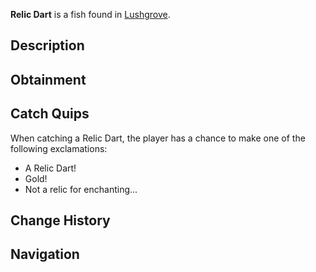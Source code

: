 {{FishInfobox
|image          = Relic Dart.png
|rarity         = Rare
|sea            = Second Sea
|location       = [[Lushgrove]]
|sublocation    = 
|sources        = Fishing Rod
|radar_location = 
|prog_speed     = -12
|xp             = 225
|weather        = Rain
|time           = Night
|season         = Winter
|bait           = Minnow
|base_weight    = 190
|base_value     = 450
|weight_range   = 120
|base_chance    = 39
|base_resil     = 40
}}
'''Relic Dart''' is a {{Rarity|Rare}} fish found in [[Lushgrove]].

== Description ==
{{Description|A golden fish with light blue translucent fins, streaking through the deep like a forgotten treasure.|Bestiary Entry}}

== Obtainment ==
{{Description|It flashes through the cold, wet twilight.|Bestiary Hint}}
{{Fish Availability|
Lushgrove
|top_rods      = 
Steady Rod\256757.74\234911.2;
Frostfire Rod\249261.51\228052.79;
Krampus's Rod\206948.12\306276.35;
Magma Rod\206078.5\301458.14;
North-Star Rod\185665.37\250209.14;
Fast Rod\154825.56\329504.17;
Buddy Bond Rod\123036.88\329172.04;
Resourceful Rod\138448.05\302777.13;
Candy Cane Rod\159259.59\288867.95;
Free Spirit Rod\145874.26\249238.74;
Astralhook Rod\141433.32\282383.9;
Blazebringer Rod\119275.61\197905.07;
Trident Rod\112980.83\156219.59;
Verdant Shear Rod\110800.4\183696.98;
No-Life Rod\81342.86\122020.15;
Ethereal Prism Rod\73512.4\128641.6;
Seraphic Rod\72697.97\119906.59;
Challenger's Rod\70289.9\119540.61;
Rod Of The Exalted One\69155.03\117237.97;
Rod Of The Forgotten Fang\68641.64\114225.82;
Depthseeker Rod\68130.05\115197.76;
Rod Of The Depths\67397.03\113436.71;
Avalanche Rod\65800.29\114669.43;
Volcanic Rod\65506.21\113832.59;
Zeus Rod\65273.93\113428.95
|recommended   = Free Spirit Rod
}}

== Catch Quips ==
When catching a Relic Dart, the player has a chance to make one of the following exclamations:
* A Relic Dart!
* Gold!
* Not a relic for enchanting...

== Change History ==
{{Change History|{{subst:Current Version}}}}

== Navigation ==
{{Fish Navbox|Lushgrove}}